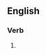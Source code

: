 ==English==

===Verb===
{{head|en|present participle}}

# {{present participle of|renegotiate|lang=en|nocat=1}}